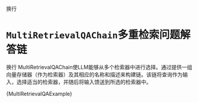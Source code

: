

换行
# `MultiRetrievalQAChain`多重检索问题解答链
换行
MultiRetrievalQAChain使LLM能够从多个检索器中进行选择。通过提供一组向量存储器（作为检索器）及其相应的名称和描述来构建链。该链将查询作为输入，选择适当的检索器，并随后将输入馈送到所选的检索器中。


<CodeBlock language="typescript">{MultiRetrievalQAExample}</CodeBlock>

